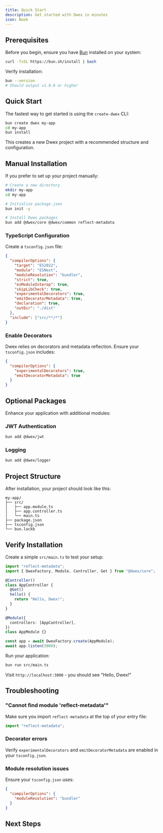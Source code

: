 ```yaml
---
title: Quick Start
description: Get started with Dwex in minutes
icon: Book
---
```


## Prerequisites

Before you begin, ensure you have [Bun](https://bun.sh) installed on your system:

```bash
curl -fsSL https://bun.sh/install | bash
```

Verify installation:

```bash
bun --version
# Should output v1.0.0 or higher
```

## Quick Start

The fastest way to get started is using the `create-dwex` CLI:

```bash
bun create dwex my-app
cd my-app
bun install
```

This creates a new Dwex project with a recommended structure and configuration.

## Manual Installation

If you prefer to set up your project manually:

```bash
# Create a new directory
mkdir my-app
cd my-app

# Initialize package.json
bun init -y

# Install Dwex packages
bun add @dwex/core @dwex/common reflect-metadata
```

### TypeScript Configuration

Create a `tsconfig.json` file:

```json title="tsconfig.json"
{
  "compilerOptions": {
    "target": "ES2022",
    "module": "ESNext",
    "moduleResolution": "bundler",
    "strict": true,
    "esModuleInterop": true,
    "skipLibCheck": true,
    "experimentalDecorators": true,
    "emitDecoratorMetadata": true,
    "declaration": true,
    "outDir": "./dist"
  },
  "include": ["src/**/*"]
}
```

### Enable Decorators

Dwex relies on decorators and metadata reflection. Ensure your `tsconfig.json` includes:

```json title="tsconfig.json"
{
  "compilerOptions": {
    "experimentalDecorators": true,
    "emitDecoratorMetadata": true
  }
}
```

## Optional Packages

Enhance your application with additional modules:

### JWT Authentication

```bash
bun add @dwex/jwt
```

### Logging

```bash
bun add @dwex/logger
```

## Project Structure

After installation, your project should look like this:

```
my-app/
├── src/
│   ├── app.module.ts
│   ├── app.controller.ts
│   └── main.ts
├── package.json
├── tsconfig.json
└── bun.lockb
```

## Verify Installation

Create a simple `src/main.ts` to test your setup:

```typescript title="src/main.ts"
import "reflect-metadata";
import { DwexFactory, Module, Controller, Get } from "@dwex/core";

@Controller()
class AppController {
  @Get()
  hello() {
    return "Hello, Dwex!";
  }
}

@Module({
  controllers: [AppController],
})
class AppModule {}

const app = await DwexFactory.create(AppModule);
await app.listen(3000);
```

Run your application:

```bash
bun run src/main.ts
```

Visit `http://localhost:3000` - you should see "Hello, Dwex!"

## Troubleshooting

### "Cannot find module 'reflect-metadata'"

Make sure you import `reflect-metadata` at the top of your entry file:

```typescript
import "reflect-metadata";
```

### Decorator errors

Verify `experimentalDecorators` and `emitDecoratorMetadata` are enabled in your `tsconfig.json`.

### Module resolution issues

Ensure your `tsconfig.json` uses:

```json title="tsconfig.json"
{
  "compilerOptions": {
    "moduleResolution": "bundler"
  }
}
```

## Next Steps

<Cards>
  <Card title="First App Tutorial" href="/docs/getting-started/first-app" />
  <Card title="Learn About Modules" href="/docs/overview/modules" />
</Cards>
